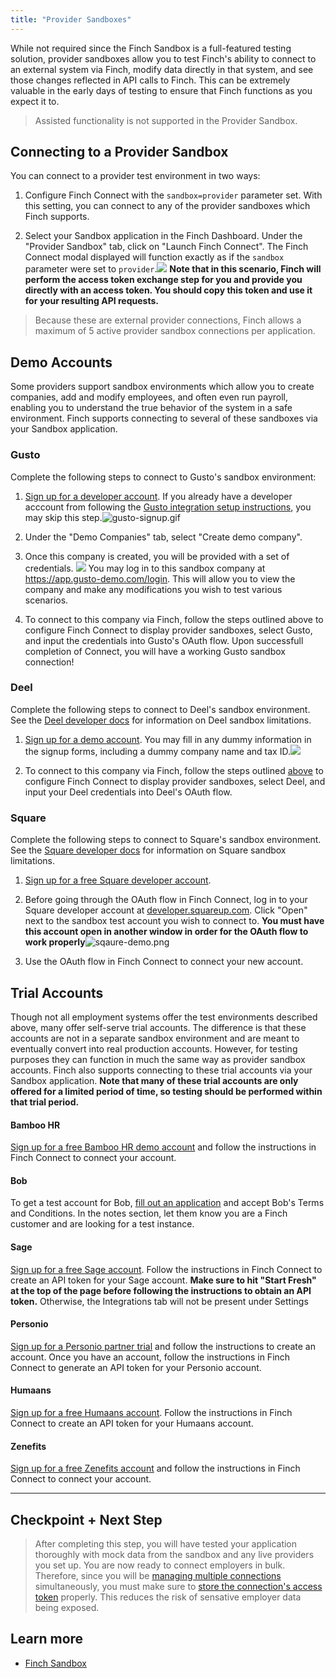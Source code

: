 ```yaml
---
title: "Provider Sandboxes"
---
```


While not required since the Finch Sandbox is a full-featured testing solution, provider sandboxes allow you to test Finch's ability to connect to an external system via Finch, modify data directly in that system, and see those changes reflected in API calls to Finch. This can be extremely valuable in the early days of testing to ensure that Finch functions as you expect it to.

> Assisted functionality is not supported in the Provider Sandbox.

## Connecting to a Provider Sandbox
You can connect to a provider test environment in two ways:
1. Configure Finch Connect with the `sandbox=provider` parameter set. With this setting, you can connect to any of the provider sandboxes which Finch supports.

1. Select your Sandbox application in the Finch Dashboard. Under the "Provider Sandbox" tab, click on "Launch Finch Connect". The Finch Connect modal displayed will function exactly as if the `sandbox` parameter were set to `provider`.![](<../../../assets/images/sandbox/dashboard-connect.png>) **Note that in this scenario, Finch will perform the access token exchange step for you and provide you directly with an access token. You should copy this token and use it for your resulting API requests.**

> Because these are external provider connections, Finch allows a maximum of 5 active provider sandbox connections per application.

## Demo Accounts
Some providers support sandbox environments which allow you to create companies, add and modify employees, and often even run payroll, enabling you to understand the true behavior of the system in a safe environment. Finch supports connecting to several of these sandboxes via your Sandbox application.

### Gusto
Complete the following steps to connect to Gusto's sandbox environment:
1. [Sign up for a developer account](https://dev.gusto.com/accounts/sign_up). If you already have a developer acccount from following the [Gusto integration setup instructions](docs/Integrations/Provider-specific-Information/Gusto.md), you may skip this step.![gusto-signup.gif](../../../assets/images/gusto/gusto-signup.gif)

1. Under the "Demo Companies" tab, select "Create demo company".

1. Once this company is created, you will be provided with a set of credentials. ![](<../../../assets/images/sandbox/gusto-test-company.png>) You may log in to this sandbox company at https://app.gusto-demo.com/login. This will allow you to view the company and make any modifications you wish to test various scenarios.

1. To connect to this company via Finch, follow the steps outlined above to configure Finch Connect to display provider sandboxes, select Gusto, and input the credentials into Gusto's OAuth flow. Upon successfull completion of Connect, you will have a working Gusto sandbox connection!


### Deel
Complete the following steps to connect to Deel's sandbox environment. See the [Deel developer docs](https://developer.deel.com/docs/sandbox) for information on Deel sandbox limitations.
1. [Sign up for a demo account](https://demo.letsdeel.com/create-profile?user-type=client). You may fill in any dummy information in the signup forms, including a dummy company name and tax ID.![](<../../../assets/images/sandbox/deel-demo.png>)

1. To connect to this company via Finch, follow the steps outlined [above](#connecting-to-a-provider-test-environment) to configure Finch Connect to display provider sandboxes, select Deel, and input your Deel credentials into Deel's OAuth flow.

### Square
Complete the following steps to connect to Square's sandbox environment. See the [Square developer docs](https://developer.squareup.com/docs/devtools/sandbox/overview#sandbox-limitations) for information on Square sandbox limitations.
1. [Sign up for a free Square developer account](https://squareup.com/login?app=developer&lang_code=en-US&return_to=https://developer.squareup.com/apps?lang=en-US&country=us).
1. Before going through the OAuth flow in Finch Connect, log in to your Square developer account at [developer.squareup.com](https://developer.squareup.com). Click "Open" next to the sandbox test account you wish to connect to. **You must have this account open in another window in order for the OAuth flow to work properly**![sqaure-demo.png](<../../../assets/images/sandbox/square-demo.png>)

1. Use the OAuth flow in Finch Connect to connect your new account. 

<!--
#### Paycor
https://developers-sandbox.paycor.com/guides
requires a diff domain
>

<!--
## Paylocity
Email xxx@paylocity.com and let them know you are a Finch customer. They will provide you with instructions for setup!
-->

## Trial Accounts
Though not all employment systems offer the test environments described above, many offer self-serve trial accounts. The difference is that these accounts are not in a separate sandbox environment and are meant to eventually convert into real production accounts. However, for testing purposes they can function in much the same way as provider sandbox accounts. Finch also supports connecting to these trial accounts via your Sandbox application. **Note that many of these trial accounts are only offered for a limited period of time, so testing should be performed within that trial period.**

#### Bamboo HR

[Sign up for a free Bamboo HR demo account](https://www.bamboohr.com/signup/) and follow the instructions in Finch Connect to connect your account.

#### Bob
To get a test account for Bob, [fill out an application](https://dash.partnerstack.com/application?company=hibob&group=techpartnerapplication&gref=page) and accept Bob's Terms and Conditions. In the notes section, let them know you are a Finch customer and are looking for a test instance.

#### Sage
[Sign up for a free Sage account](https://sage.hr/register). Follow the instructions in Finch Connect to create an API token for your Sage account. **Make sure to hit "Start Fresh" at the top of the page before following the instructions to obtain an API token.** Otherwise, the Integrations tab will not be present under Settings

#### Personio
[Sign up for a Personio partner trial](https://www.personio.com/partner-trial/) and follow the instructions to create an account. Once you have an account, follow the instructions in Finch Connect to generate an API token for your Personio account.

#### Humaans
[Sign up for a free Humaans account](https://app.humaans.io/signup). Follow the instructions in Finch Connect to create an API token for your Humaans account.

#### Zenefits

[Sign up for a free Zenefits account](https://www.zenefits.com/learn/trial-signup/) and follow the instructions in Finch Connect to connect your account.

---

## Checkpoint + Next Step
<!-- theme: success -->
> After completing this step, you will have tested your application thoroughly with mock data from the sandbox and any live providers you set up. You are now ready to connect employers in bulk. Therefore, since you will be [managing multiple connections](/docs/Implementation-Guide/Connect/Manage-Connections.md) simultaneously, you must make sure to [store the connection's access token](/docs/Implementation-Guide/Secure/Store-Tokens.md) properly. This reduces the risk of sensative employer data being exposed.

## Learn more

- [Finch Sandbox](/docs/Implementation-Guide/Test/Finch-Sandbox.md)
